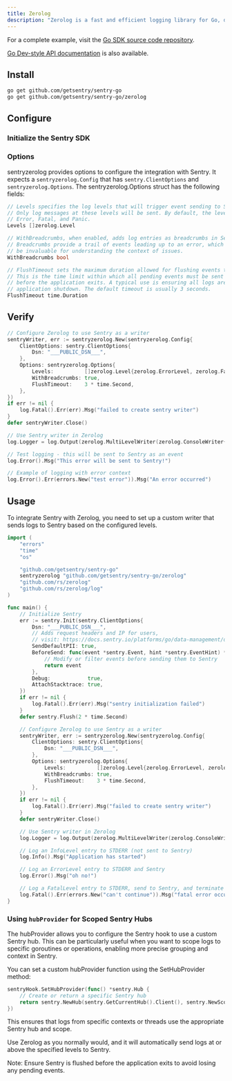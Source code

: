 ```yaml
---
title: Zerolog
description: "Zerolog is a fast and efficient logging library for Go, designed for structured logging. This guide demonstrates how to integrate Zerolog with Sentry."
---
```


For a complete example, visit the [Go SDK source code repository](https://github.com/getsentry/sentry-go/tree/master/_examples/zerolog).

[Go Dev-style API documentation](https://pkg.go.dev/github.com/getsentry/sentry-go/zerolog) is also available.

## Install

```bash
go get github.com/getsentry/sentry-go
go get github.com/getsentry/sentry-go/zerolog
```

<Break />

## Configure

### Initialize the Sentry SDK

<PlatformContent includePath="getting-started-config" />

### Options

sentryzerolog provides options to configure the integration with Sentry. It expects a `sentryzerolog.Config` that has `sentry.ClientOptions` and `sentryzerolog.Options`.
The sentryzerolog.Options struct has the following fields:

```go
// Levels specifies the log levels that will trigger event sending to Sentry.
// Only log messages at these levels will be sent. By default, the levels are
// Error, Fatal, and Panic.
Levels []zerolog.Level

// WithBreadcrumbs, when enabled, adds log entries as breadcrumbs in Sentry.
// Breadcrumbs provide a trail of events leading up to an error, which can
// be invaluable for understanding the context of issues.
WithBreadcrumbs bool

// FlushTimeout sets the maximum duration allowed for flushing events to Sentry.
// This is the time limit within which all pending events must be sent to Sentry
// before the application exits. A typical use is ensuring all logs are sent before
// application shutdown. The default timeout is usually 3 seconds.
FlushTimeout time.Duration
```

## Verify

```go
// Configure Zerolog to use Sentry as a writer
sentryWriter, err := sentryzerolog.New(sentryzerolog.Config{
	ClientOptions: sentry.ClientOptions{
		Dsn: "___PUBLIC_DSN___",
	},
	Options: sentryzerolog.Options{
		Levels:          []zerolog.Level{zerolog.ErrorLevel, zerolog.FatalLevel, zerolog.PanicLevel},
		WithBreadcrumbs: true,
		FlushTimeout:    3 * time.Second,
	},
})
if err != nil {
	log.Fatal().Err(err).Msg("failed to create sentry writer")
}
defer sentryWriter.Close()

// Use Sentry writer in Zerolog
log.Logger = log.Output(zerolog.MultiLevelWriter(zerolog.ConsoleWriter{Out: os.Stderr}, sentryWriter))

// Test logging - this will be sent to Sentry as an event
log.Error().Msg("This error will be sent to Sentry!")

// Example of logging with error context
log.Error().Err(errors.New("test error")).Msg("An error occurred")
```

## Usage

To integrate Sentry with Zerolog, you need to set up a custom writer that sends logs to Sentry based on the configured levels.

```go
import (
	"errors"
	"time"
	"os"

	"github.com/getsentry/sentry-go"
	sentryzerolog "github.com/getsentry/sentry-go/zerolog"
	"github.com/rs/zerolog"
	"github.com/rs/zerolog/log"
)

func main() {
	// Initialize Sentry
	err := sentry.Init(sentry.ClientOptions{
		Dsn: "___PUBLIC_DSN___",
		// Adds request headers and IP for users,
		// visit: https://docs.sentry.io/platforms/go/data-management/data-collected/ for more info
		SendDefaultPII: true,
		BeforeSend: func(event *sentry.Event, hint *sentry.EventHint) *sentry.Event {
			// Modify or filter events before sending them to Sentry
			return event
		},
		Debug:            true,
		AttachStacktrace: true,
	})
	if err != nil {
		log.Fatal().Err(err).Msg("sentry initialization failed")
	}
	defer sentry.Flush(2 * time.Second)

	// Configure Zerolog to use Sentry as a writer
	sentryWriter, err := sentryzerolog.New(sentryzerolog.Config{
		ClientOptions: sentry.ClientOptions{
			Dsn: "___PUBLIC_DSN___",
		},
		Options: sentryzerolog.Options{
			Levels:          []zerolog.Level{zerolog.ErrorLevel, zerolog.FatalLevel, zerolog.PanicLevel},
			WithBreadcrumbs: true,
			FlushTimeout:    3 * time.Second,
		},
	})
	if err != nil {
		log.Fatal().Err(err).Msg("failed to create sentry writer")
	}
	defer sentryWriter.Close()

	// Use Sentry writer in Zerolog
	log.Logger = log.Output(zerolog.MultiLevelWriter(zerolog.ConsoleWriter{Out: os.Stderr}, sentryWriter))

	// Log an InfoLevel entry to STDERR (not sent to Sentry)
	log.Info().Msg("Application has started")

	// Log an ErrorLevel entry to STDERR and Sentry
	log.Error().Msg("oh no!")

	// Log a FatalLevel entry to STDERR, send to Sentry, and terminate the application
	log.Fatal().Err(errors.New("can't continue")).Msg("fatal error occurred")
}
```


### Using `hubProvider` for Scoped Sentry Hubs

The hubProvider allows you to configure the Sentry hook to use a custom Sentry hub. This can be particularly useful when you want to scope logs to specific goroutines or operations, enabling more precise grouping and context in Sentry.

You can set a custom hubProvider function using the SetHubProvider method:

```go
sentryHook.SetHubProvider(func() *sentry.Hub {
    // Create or return a specific Sentry hub
    return sentry.NewHub(sentry.GetCurrentHub().Client(), sentry.NewScope())
})
```

This ensures that logs from specific contexts or threads use the appropriate Sentry hub and scope.


Use Zerolog as you normally would, and it will automatically send logs at or above the specified levels to Sentry.

Note: Ensure Sentry is flushed before the application exits to avoid losing any pending events.
